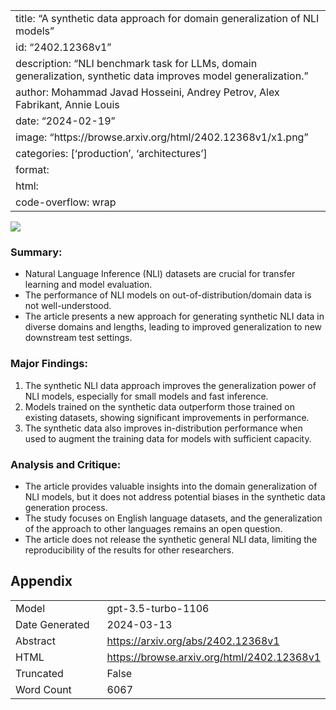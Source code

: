 
---
title: "A synthetic data approach for domain generalization of NLI models"
id: "2402.12368v1"
description: "NLI benchmark task for LLMs, domain generalization, synthetic data improves model generalization."
author: Mohammad Javad Hosseini, Andrey Petrov, Alex Fabrikant, Annie Louis
date: "2024-02-19"
image: "https://browse.arxiv.org/html/2402.12368v1/x1.png"
categories: ['production', 'architectures']
format:
  html:
    code-overflow: wrap
---

![](https://browse.arxiv.org/html/2402.12368v1/x1.png)

### **Summary:**
- Natural Language Inference (NLI) datasets are crucial for transfer learning and model evaluation.
- The performance of NLI models on out-of-distribution/domain data is not well-understood.
- The article presents a new approach for generating synthetic NLI data in diverse domains and lengths, leading to improved generalization to new downstream test settings.

### **Major Findings:**
1. The synthetic NLI data approach improves the generalization power of NLI models, especially for small models and fast inference.
2. Models trained on the synthetic data outperform those trained on existing datasets, showing significant improvements in performance.
3. The synthetic data also improves in-distribution performance when used to augment the training data for models with sufficient capacity.

### **Analysis and Critique:**
- The article provides valuable insights into the domain generalization of NLI models, but it does not address potential biases in the synthetic data generation process.
- The study focuses on English language datasets, and the generalization of the approach to other languages remains an open question.
- The article does not release the synthetic general NLI data, limiting the reproducibility of the results for other researchers.

## Appendix

|          |          |
|----------|----------|
| Model     | gpt-3.5-turbo-1106       |
| Date Generated     | 2024-03-13       |
| Abstract | [https://arxiv.org/abs/2402.12368v1](https://arxiv.org/abs/2402.12368v1)        |
| HTML     | [https://browse.arxiv.org/html/2402.12368v1](https://browse.arxiv.org/html/2402.12368v1)       |
| Truncated       | False       |
| Word Count       | 6067       |